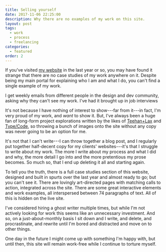 ```yaml
---
title: Selling yourself
date: 2017-11-06 22:25:00
description: Why there are no examples of my work on this site.
layout: post
tags:
  - work
  - process
  - freelancing
categories:
  - featured
order: 2
---
```


If you've visited [my website](https://molovo.co) in the last year or so, you may have found it strange that there are no case studies of my work anywhere on it. Despite being my main portal for explaining who I am and what I do, you can't find a single example of my work.

I get weekly emails from different people in the design and dev community, asking why they can't see my work. I've had it brought up in job interviews

It's not because I have nothing of interest to show---far from it---in fact, I'm very proud of my work, and _want_ to show it. But, I've always been a huge fan of long-form project explorations written by the likes of [Teehan+Lax](https://teehanlax.com/story/medium/) and [Type/Code](https://typecode.com/mit-media-lab/), so throwing a bunch of images onto the site without any copy was never going to be an option for me.

It's not that I can't write---I can throw together a blog post, and I regularly put together half-decent copy for my clients' websites---it's that I struggle to write about my work. The more I write about my process and what I did and why, the more detail I go into and the more pretentious my prose becomes. So much so, that I end up deleting it all and starting again.

To tell you the truth, there is a full case studies section of this website, designed and built in spurts over the last year and almost ready to go; but you can't see it. There are lovingly art-directed pages with matching calls to action, integrated across the site. There are some great interactive elements and work examples, all interspersed between 74 paragraphs of text. All of this is hidden on the live site.

I've considered hiring a ghost writer multiple times, but while I'm not actively looking for work this seems like an unnecessary investment. And so, on a just-about-monthly basis I sit down and I write, and delete, and procrastinate, and rewrite until I'm bored and distracted and move on to other things.

One day in the future I might come up with something I'm happy with, but until then, this site will remain work-free while I continue to torture myself.
